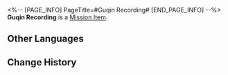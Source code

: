 <%-- [PAGE_INFO]
PageTitle=#Guqin Recording#
[END_PAGE_INFO] --%>
{{Item Infobox
|id          = 140364
|image       = Item Guqin Recording.png
|type        = Mission Item
|invCategory = Missions
|rarity      = 3
|effect      = 
|description = Recordings of a guqin being played at Swallowsong Pavilion. The recordingly can be played repeatedly.
}}
{{Description|''"Towering like that of a mountain, flowing like that of rapid water..."''}}
'''Guqin Recording''' is a [[Mission Item]].

==Other Languages==
{{Other Languages
|en   = Guqin Recording
|zhs  = 古琴录音
|zht  = 古琴錄音
|ja   = 古琴の録音
|ko   = 칠현금 녹음본
|es   = Grabación de cítara
|fr   = Enregistrement de cithare
|ru   = Запись цитры
|th   = บันทึกเสียงของพิณโบราณ
|vi   = Ghi Âm Cổ Cầm
|de   = Guqin-Aufzeichnung
|id   = Rekaman Guqin
|pt   = Gravação de Guqin
}}

==Change History==
{{Change History|2.0}}